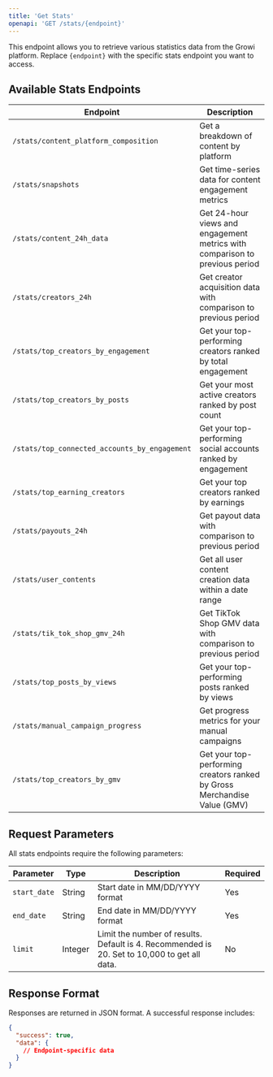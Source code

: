 ```yaml
---
title: 'Get Stats'
openapi: 'GET /stats/{endpoint}'
---
```


This endpoint allows you to retrieve various statistics data from the Growi platform. Replace `{endpoint}` with the specific stats endpoint you want to access.

## Available Stats Endpoints

| Endpoint | Description |
| --- | --- |
| `/stats/content_platform_composition` | Get a breakdown of content by platform |
| `/stats/snapshots` | Get time-series data for content engagement metrics |
| `/stats/content_24h_data` | Get 24-hour views and engagement metrics with comparison to previous period |
| `/stats/creators_24h` | Get creator acquisition data with comparison to previous period |
| `/stats/top_creators_by_engagement` | Get your top-performing creators ranked by total engagement |
| `/stats/top_creators_by_posts` | Get your most active creators ranked by post count |
| `/stats/top_connected_accounts_by_engagement` | Get your top-performing social accounts ranked by engagement |
| `/stats/top_earning_creators` | Get your top creators ranked by earnings |
| `/stats/payouts_24h` | Get payout data with comparison to previous period |
| `/stats/user_contents` | Get all user content creation data within a date range |
| `/stats/tik_tok_shop_gmv_24h` | Get TikTok Shop GMV data with comparison to previous period |
| `/stats/top_posts_by_views` | Get your top-performing posts ranked by views |
| `/stats/manual_campaign_progress` | Get progress metrics for your manual campaigns |
| `/stats/top_creators_by_gmv` | Get your top-performing creators ranked by Gross Merchandise Value (GMV) |

## Request Parameters

All stats endpoints require the following parameters:

| Parameter | Type | Description | Required |
| --- | --- | --- | --- |
| `start_date` | String | Start date in MM/DD/YYYY format | Yes |
| `end_date` | String | End date in MM/DD/YYYY format | Yes |
| `limit` | Integer | Limit the number of results. Default is 4. Recommended is 20. Set to 10,000 to get all data. | No |

## Response Format

Responses are returned in JSON format. A successful response includes:

```json
{
  "success": true,
  "data": {
    // Endpoint-specific data
  }
}
``` 